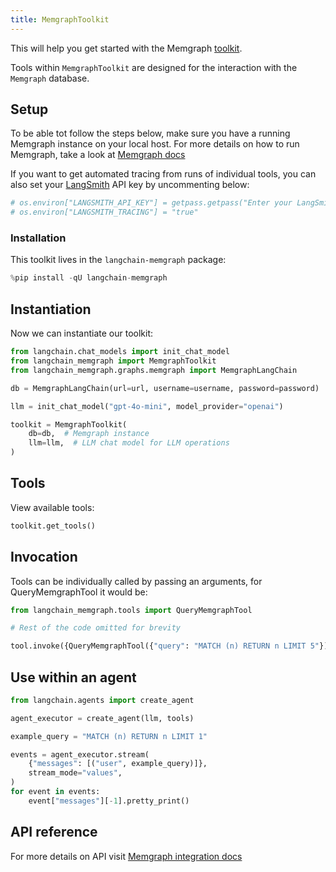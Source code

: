 ```yaml
---
title: MemgraphToolkit
---
```


This will help you get started with the Memgraph [toolkit](/oss/python/concepts/tools/#toolkits). 

Tools within `MemgraphToolkit` are designed for the interaction with the `Memgraph` database.

## Setup

To be able tot follow the steps below, make sure you have a running Memgraph instance on your local host. For more details on how to run Memgraph, take a look at [Memgraph docs](https://memgraph.com/docs/getting-started)
  

If you want to get automated tracing from runs of individual tools, you can also set your [LangSmith](https://docs.smith.langchain.com/) API key by uncommenting below:


```python
# os.environ["LANGSMITH_API_KEY"] = getpass.getpass("Enter your LangSmith API key: ")
# os.environ["LANGSMITH_TRACING"] = "true"
```

### Installation

This toolkit lives in the `langchain-memgraph` package:


```python
%pip install -qU langchain-memgraph 
```

## Instantiation

Now we can instantiate our toolkit:


```python
from langchain.chat_models import init_chat_model
from langchain_memgraph import MemgraphToolkit
from langchain_memgraph.graphs.memgraph import MemgraphLangChain

db = MemgraphLangChain(url=url, username=username, password=password)

llm = init_chat_model("gpt-4o-mini", model_provider="openai")

toolkit = MemgraphToolkit(
    db=db,  # Memgraph instance
    llm=llm,  # LLM chat model for LLM operations
)
```

## Tools

View available tools:


```python
toolkit.get_tools()
```

## Invocation

Tools can be individually called by passing an arguments, for QueryMemgraphTool it would be: 



```python
from langchain_memgraph.tools import QueryMemgraphTool

# Rest of the code omitted for brevity

tool.invoke({QueryMemgraphTool({"query": "MATCH (n) RETURN n LIMIT 5"})})
```

## Use within an agent


```python
from langchain.agents import create_agent

agent_executor = create_agent(llm, tools)
```


```python
example_query = "MATCH (n) RETURN n LIMIT 1"

events = agent_executor.stream(
    {"messages": [("user", example_query)]},
    stream_mode="values",
)
for event in events:
    event["messages"][-1].pretty_print()
```

## API reference

For more details on API visit [Memgraph integration docs](https://memgraph.com/docs/ai-ecosystem/integrations#langchain)
